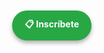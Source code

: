 
<style>
#btn-inscribete {
  position: fixed;
  bottom: 20px;
  right: 20px;
  background-color: #28a745;
  color: white;
  padding: 12px 20px;
  border-radius: 50px;
  text-decoration: none;
  font-weight: bold;
  box-shadow: 0px 4px 6px rgba(0,0,0,0.3);
  z-index: 9999;
  transition: background-color 0.3s ease;
}
#btn-inscribete:hover {
  background-color: #218838;
}
</style>

<a id="btn-inscribete" href="#registro">📋 Inscríbete</a>